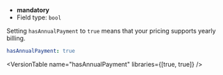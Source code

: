 
- **mandatory**
- Field type: `bool`

Setting `hasAnnualPayment` to `true` means that your pricing supports yearly billing.

```yaml
hasAnnualPayment: true
```

<VersionTable name="hasAnnualPayment" libraries={[true, true]} />
